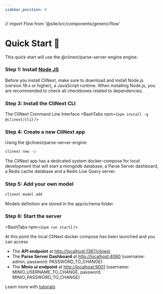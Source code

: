 ```yaml
---
sidebar_position: 0
---
```


// import Flow from '@site/src/components/generic/flow'

# Quick Start 🚀

This quick start will use the @clinext/parse-server-engine engine.

### Step 1: Install [Node JS](https://nodejs.org/en/download/)
Before you install CliNext, make sure to download and install Node.js (version 18.x or higher), a JavaScript runtime.
When installing Node.js, you are recommended to check all checkboxes related to dependencies.


### Step 3: Install the CliNext CLI
The CliNext Command Line Interface 
<BashTabs npm={`npm install -g @clinext/cli`} />

### Step 4: Create a new CliNext app 
Using the @clinext/parse-server-engine:
```bash
clinext new -q
```
The CliNext app has a dedicated system docker-compose for local development that will start a mongodb database, a Parse Server dashboard, a Redis cache database and a Redis Live Query server.

### Step 5: Add your own model
```bash
clinext model add
```

Models definition are stored in the app/schema folder.

### Step 6: Start the server
<BashTabs npm={`npm run start`} />

At this point the local CliNext docker compose has been launched and you can access
- The **API endpoint** at [http://localhost:1387/clinext](http://localhost:1387/clinext)
- The **Parse Server Dashboard** at [http://localhost:4080](http://localhost:4080) (username: admin, password: PASSWORD_TO_CHANGE)
- The **Minio ui endpoint** at [http://localhost:9001](http://localhost:9001) (username: MINIO_USERNAME_TO_CHANGE, password: MINIO_PASSWORD_TO_CHANGE)

Learn more with [tutorials](./tutorials/overview.mdx)